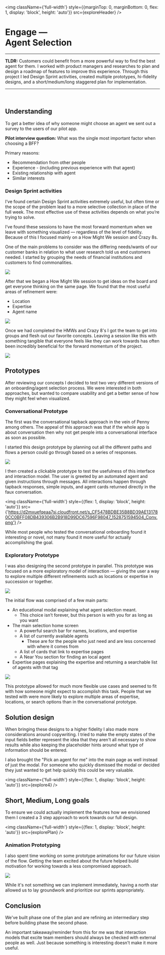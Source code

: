 
<img className={'full-width'} style={{marginTop: 0, marginBottom: 0, flex: 1, display: 'block', height: 'auto'}} src={exploreHeader} />
<br/>

# Engage — <br/>Agent Selection

---

**TLDR:** Customers could benefit from a more powerful way to find the best agent for them. I worked with product managers and researches to plan and design a roadmap of features to improve this experience. Through this project I led Design Sprint activities, created multiple prototypes, hi-fidelity designs, and a short/medium/long staggered plan for implementation.

---
<br />

## Understanding

To get a better idea of why someone might choose an agent we sent out a survey to the users of our pilot app.


**Pilot interview question:** What was the single most important factor when choosing a BFF?

Primary reasons:
- Recommendation from other people
- Experience - (including previous experience with that agent)
- Existing relationship with agent
- Similar interests

### Design Sprint activities

I’ve found certain Design Sprint activities extremely useful, but often time or the scope of the problem lead to a more selective collection in place of the full week. The most effective use of these activities depends on what you’re trying to solve.

I’ve found these sessions to have the most forward momentum when we leave with something visualized — regardless of the level of fidelity. Because of this I focused mainly on a How Might We session and Crazy 8s.

One of the main problems to consider was the differing needs/wants of our customer banks in relation to what user research told us end customers needed. I started by grouping the needs of financial institutions and customers to find commonalities.


![](https://d2mxuefqeaa7sj.cloudfront.net/s_CF5478BDBE35B8BD39AE131780CC0BFF08DB439306B2B918D99DC67596F98047_1526159714204_IMG_8715.JPG)


After that we began a How Might We session to get ideas on the board and get everyone thinking on the same page. We found that the most useful areas of refinement were:


- Location
- Expertise
- Agent name


![](https://d2mxuefqeaa7sj.cloudfront.net/s_CF5478BDBE35B8BD39AE131780CC0BFF08DB439306B2B918D99DC67596F98047_1526159757784_IMG_1179.JPG)

Once we had completed the HMWs and Crazy 8's I got the team to get into groups and flesh out our favorite concepts. Leaving a session like this with something tangible that everyone feels like they can work towards has often been incredibly beneficial for the forward momentum of the project.

![](https://d2mxuefqeaa7sj.cloudfront.net/s_CF5478BDBE35B8BD39AE131780CC0BFF08DB439306B2B918D99DC67596F98047_1526159751243_IMG_1195.JPG)


## Prototypes

After reviewing our concepts I decided to test two very different versions of an onboarding/agent selection process. We were interested in both approaches, but wanted to compare usability and get a better sense of how they might feel when visualized.


### Conversational Prototype

The first was the conversational tapback approach in the vein of Penny among others. The appeal of this approach was that if the whole app is about conversation then why not get people into a conversational interface as soon as possible.

I started this design prototype by planning out all the different paths and flows a person could go through based on a series of responses.

![](https://d2mxuefqeaa7sj.cloudfront.net/s_CF5478BDBE35B8BD39AE131780CC0BFF08DB439306B2B918D99DC67596F98047_1526161414205_IMG_1140.JPG)

I then created a clickable prototype to test the usefulness of this interface and interaction model. The user is greeted by an automated agent and given instructions through messages. All interactions happen through tapback responses, simple inputs, and agent cards returned directly in the faux conversation.

<img className={'full-width'} style={{flex: 1, display: 'block', height: 'auto'}} src={'https://d2mxuefqeaa7sj.cloudfront.net/s_CF5478BDBE35B8BD39AE131780CC0BFF08DB439306B2B918D99DC67596F98047_1528751594504_Conv.png'} />


While most people who tested the conversational onboarding found it interesting or novel, not many found it more useful for actually accomplishing the goal.


### Exploratory Prototype
I was also designing the second prototype in parallel. This prototype was focused on a more exploratory model of interaction — giving the user a way to explore multiple different refinements such as locations or expertise in succession or together.


![](https://d2mxuefqeaa7sj.cloudfront.net/s_CF5478BDBE35B8BD39AE131780CC0BFF08DB439306B2B918D99DC67596F98047_1526161414879_IMG_7602.JPG)


The initial flow was comprised of a few main parts:

- An educational modal explaining what agent selection meant.
  - This choice isn’t forever, but this person is with you for as long as you want
- The main selection home screen
  - A powerful search bar for names, locations, and expertise
  - A list of currently available agents
    - These are for the people who just need and are less concerned with where it comes from
  - A list of cards that link to expertise pages
  - A Near You section for finding an local agent
- Expertise pages explaining the expertise and returning a searchable list of agents with that tag


![](https://d2mxuefqeaa7sj.cloudfront.net/s_CF5478BDBE35B8BD39AE131780CC0BFF08DB439306B2B918D99DC67596F98047_1529440583921_Screenshot+2018-06-18+14.58.25.png)

This prototype allowed for much more flexible use cases and seemed to fit with how someone might expect to accomplish this task. People that we tested with were more likely to explore multiple areas of expertise, locations, or search options than in the conversational prototype.

## Solution design

When bringing these designs to a higher fidelity I also made more considerations around copywriting. I tried to make the empty states of the input fields better represent the idea that they aren't all necessary to show results while also keeping the placeholder hints around what type of information should be entered.

I also brought the "Pick an agent for me" into the main page as well instead of just the modal. For someone who quickly dismissed the modal or decided they just wanted to get help quickly this could be very valuable.

<img className={'full-width'} style={{flex: 1, display: 'block', height: 'auto'}} src={explore4} />

## Short, Medium, Long goals
To ensure we could actually implement the features how we envisioned them I created a 3 step approach to work towards our full design.

<img className={'full-width'} style={{flex: 1, display: 'block', height: 'auto'}} src={explorePlan} />

### Animation Prototyping
I also spent time working on some prototype animations for our future vision of the flow. Getting the team excited about the future helped build motivation for working towards a less compromised approach.

![](https://d2mxuefqeaa7sj.cloudfront.net/s_CF5478BDBE35B8BD39AE131780CC0BFF08DB439306B2B918D99DC67596F98047_1529448207157_2018-03-14+09_27_15.gif)


While it's not something we can implement immediately, having a north star allowed us to lay groundwork and prioritize our sprints appropriately.

## Conclusion

We've built phase one of the plan and are refining an intermediary step before building phase the second phase.

An important takeaway/reminder from this for me was that interaction models that excite team members should always be checked with external people as well. Just because something is interesting doesn't make it more useful.
